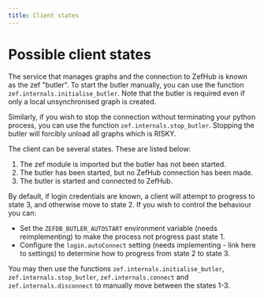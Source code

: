 ```yaml
---
title: Client states
---
```


# Possible client states

The service that manages graphs and the connection to ZefHub is known as the zef
"butler". To start the butler manually, you can use the function
`zef.internals.initialise_butler`. Note that the butler is required even if
only a local unsynchronised graph is created.

Similarly, if you wish to stop the connection without terminating your python
process, you can use the function `zef.internals.stop_butler`. Stopping the
butler will forcibly unload all graphs which is RISKY.

The client can be several states. These are listed below:

1. The zef module is imported but the butler has not been started.
2. The butler has been started, but no ZefHub connection has been made.
3. The butler is started and connected to ZefHub.

By default, if login credentials are known, a client will attempt to progress to
state 3, and otherwise move to state 2. If you wish to control the behaviour you can:

- Set the `ZEFDB_BUTLER_AUTOSTART` environment variable (needs reimplementing)
  to make the process not progress past state 1.
- Configure the `login.autoConnect` setting (needs implementing - link here to
  settings) to determine how to progress from state 2 to state 3.
  
You may then use the functions `zef.internals.initialise_butler`,
`zef.internals.stop_butler`, `zef.internals.connect` and
`zef.internals.disconnect` to manually move between the states 1-3.
  
